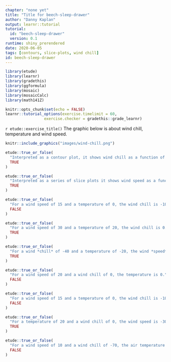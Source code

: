 ```yaml
---
chapter: "none yet"
title: "Title for beech-sleep-drawer"
author: "Danny Kaplan"
output: learnr::tutorial
tutorial:
  id: "beech-sleep-drawer"
  version: 0.1
runtime: shiny_prerendered
date: 2020-06-05 
tags: [contours, slice-plots, wind chill]
id: beech-sleep-drawer
---
```


```r
library(etude)
library(learnr)
library(gradethis)
library(ggformula)
library(mosaic)
library(mosaicCalc)
library(math141Z)

knitr::opts_chunk$set(echo = FALSE)
learnr::tutorial_options(exercise.timelimit = 60, 
                 exercise.checker = gradethis::grade_learnr)
```


`r etude::exercise_title()` The graphic below is about wind chill, temperature and wind speed. 

```r
knitr::include_graphics("images/wind-chill.png")
```




```r
etude::true_or_false(
  "Interpreted as a contour plot, it shows wind chill as a function of temperature and wind speed.",
  TRUE
)
```
 

```r
etude::true_or_false(
  "Interpreted as a series of slice plots it shows wind speed as a function of wind chill and temperature.",
  TRUE
)
```

```r
etude::true_or_false(
  "For a wind speed of 15 and a temperature of 0, the wind chill is -10.",
  FALSE
)
```

```r
etude::true_or_false(
  "For a wind speed of 30 and a temperature of 20, the wind chill is 0.",
  TRUE
)
```

```r
etude::true_or_false(
  "For a wind *chill* of -40 and a temperature of -20, the wind *speed* is 10.",
  TRUE
)
```

```r
etude::true_or_false(
  "For a wind speed of 20 and a wind chill of 0, the temperature is 0.",
  FALSE
)
```

```r
etude::true_or_false(
  "For a wind speed of 15 and a temperature of 0, the wind chill is -10.",
  FALSE
)
```

```r
etude::true_or_false(
  "For a temperature of 20 and a wind chill of 0, the wind speed is -30.",
  TRUE
)
```

```r
etude::true_or_false(
  "For a wind speed of 10 and a wind chill of -70, the air temperature is -30.",
  FALSE
)
```


